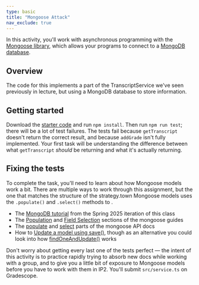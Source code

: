 ```yaml
---
type: basic
title: "Mongoose Attack"
nav_exclude: true
---
```


In this activity, you'll work with asynchronous programming with the [Mongoose library](https://mongoosejs.com/), which allows your programs to connect to a [MongoDB database](https://www.mongodb.com/).

## Overview

The code for this implements a part of the TranscriptService we've seen previously in lecture, but using a MongoDB database to store information.

## Getting started

Download the [starter code](code/mongo-activity.zip) and run `npm install`. Then run `npm run test`; there will be a lot of test failures. The tests fail because `getTranscript` doesn't return the correct result, and because `addGrade` isn't fully implemented. Your first task will be understanding the difference between what `getTranscript` _should_ be returning and what it's actually returning.

## Fixing the tests

To complete the task, you'll need to learn about how Mongoose models work a bit. There are multiple ways to work through this assignment, but the one that matches the structure of the strategy.town Mongoose models uses the `.populate()` and `.select()` methods to .

- The [MongoDB tutorial](https://neu-se.github.io/CS4530-Spring-2025/tutorials/week1-mongodb-mongoose) from the Spring 2025 iteration of this class
- The [Population](https://mongoosejs.com/docs/populate.html#population) and [Field Selection](https://mongoosejs.com/docs/populate.html#field-selection) sections of the mongoose guides
- The [populate](<https://mongoosejs.com/docs/api/query.html#Query.prototype.populate()>) and [select](<https://mongoosejs.com/docs/api/query.html#Query.prototype.select()>) parts of the  mongoose API docs
- How to [Update a model using save()](https://mongoosejs.com/docs/documents.html#updating-using-save), though as an alternative you could look into how [findOneAndUpdate()](https://mongoosejs.com/docs/tutorials/findoneandupdate.html) works

Don't worry about getting every last one of the tests perfect — the intent of this activity is to practice rapidly trying to absorb new docs while working with a group, and to give you a little bit of exposure to Mongoose models before you have to work with them in IP2. You'll submit `src/service.ts` on Gradescope.
